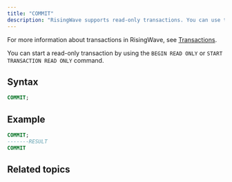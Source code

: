 ```yaml
---
title: "COMMIT"
description: "RisingWave supports read-only transactions. You can use the `COMMIT` command to commit the current transaction."
---
```


For more information about transactions in RisingWave, see [Transactions](/docs/current/transactions/).

You can start a read-only transaction by using the `BEGIN READ ONLY` or `START TRANSACTION READ ONLY` command.

## Syntax

```sql
COMMIT;
```

## Example

```sql
COMMIT;
-------RESULT
COMMIT
```

## Related topics

<CardGroup>
  <Card
    title="Transactions"
    icon="rotate"
    iconType="solid"
    href="/docs/current/transactions/"
    horizontal
  />
  <Card
    title="BEGIN"
    icon="play"
    iconType="solid"
    href="/docs/current/sql-begin/"
    horizontal
  />
  <Card
    title="START TRANSACTION"
    icon="play"
    iconType="solid"
    href="/sql/commands/sql-start-transaction"
    horizontal
  />
</CardGroup>
